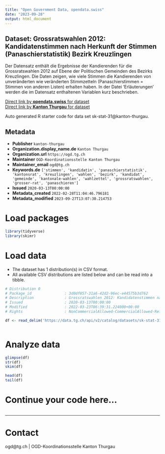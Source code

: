 ```yaml
---
title: "Open Government Data, opendata.swiss"
date: "2023-09-28"
output: html_document
---
```


## Dataset: Grossratswahlen 2012: Kandidatenstimmen nach Herkunft der Stimmen (Panaschierstatistik) Bezirk Kreuzlingen

Der Datensatz enthält die Ergebnisse der Kandierenden für die Grossratswahlen 2012 auf Ebene der Politischen Gemeinden des Bezirks Kreuzlingen. Die Daten zeigen, wie viele Stimmen die Kandierenden von unveränderten wie veränderten Stimmzetteln (Panaschierstimmen = Stimmen von anderen Listen) erhalten haben. In der Datei 'Erläuterungen' werden die im Datensatz enthaltenen Variablen kurz beschrieben. 

[Direct link by **opendata.swiss** for dataset](https://opendata.swiss/de/dataset/grossratswahlen-2012-kandidatenstimmen-nach-herkunft-der-stimmen-panaschierstatistik-bezirk-kre)<br>
[Direct link by **Kanton Thurgau** for dataset](https://data.tg.ch/explore/dataset/sk-stat-31/)

Auto generated R starter code for data set sk-stat-31@kanton-thurgau.

## Metadata

- **Publisher** `kanton-thurgau`
- **Organization.display_name.de** `Kanton Thurgau`
- **Organization.url** `https://ogd.tg.ch`
- **Maintainer** `OGD-Koordinationsstelle Kanton Thurgau`
- **Maintainer_email** `ogd@tg.ch`
- **Keywords.de** `['stimmen', 'kandidatin', 'panaschierstatistik', 'kantonsrat', 'kreuzlingen', 'wahlen', 'bezirk', 'kandidat', 'gemeinde', 'kantonale-wahlen', 'wahlzettel', 'grossratswahlen', 'grosser-rat', 'panaschieren']`
- **Issued** `2020-03-13T00:00:00`
- **Metadata_created** `2022-02-28T11:04:46.796181`
- **Metadata_modified** `2023-09-27T13:07:30.214753`


# Load packages

```r

library(tidyverse)
library(skimr)

```

# Load data

-   The dataset has 1 distribution(s) in CSV format.
-   All available CSV distributions are listed below and can be read into a tibble.

```r

# Distribution 0
# Package_id               : 3d0df857-31a6-42d2-96ec-e44575b3d762
# Description              : Grossratswahlen 2012: Kandidatenstimmen nach Herkunft der Stimmen (Panaschierstatistik) Bezirk Kreuzlingen (csv)
# Issued                   : 2020-03-13T00:00:00
# Modified                 : 2022-03-23T06:39:31.224000+00:00
# Rights                   : NonCommercialAllowed-CommercialAllowed-ReferenceRequired

df <- read_delim('https://data.tg.ch/api/v2/catalog/datasets/sk-stat-31/exports/csv')



```

# Analyze data

```r

glimpse(df)
str(df)
skim(df)

head(df)
tail(df)

```

# Continue your code here...

```r

```

------------------------------------------------------------------------

# Contact

ogd@tg.ch | OGD-Koordinationsstelle Kanton Thurgau
